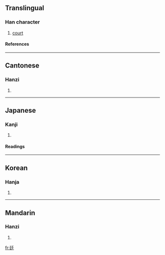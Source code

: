 ==Translingual==
===Han character===
{{Han char|rn=54|rad=廴|as=04|sn=7|four=1240<sub>1</sub>|canj=弓大竹土 (NKHG)}}
# [[court]]
====References====
{{Han ref|kx=0353.020|dkj=09571|dj=0667.010|hdz=10403.110|uh=5EF7|ud=24311|bh=A7CA|bd=42954}}
----
==Cantonese==
===Hanzi===
{{yue-hanzi|jyut=|y=ting4}}
# {{defn|Cantonese}}
----
==Japanese==
===Kanji===
{{ja-kanji|grade=c|rs=廴04}}
# {{defn|Japanese}} 
====Readings====
{{ja-readings|on=[[てい]] (tei)|kun=[[にわ]] (niwa)}}
----
==Korean==
===Hanja===
{{ko-hanja|hangeul=정|rv=jeong|mr=chŏng}}
# {{defn|Korean}}
----
==Mandarin==
===Hanzi===
{{cmn-hanzi|pin=[[tíng]] (ting2)|wg=t'ing<sup>2</sup>}}
# {{defn|Mandarin}}

[[fr:廷]]